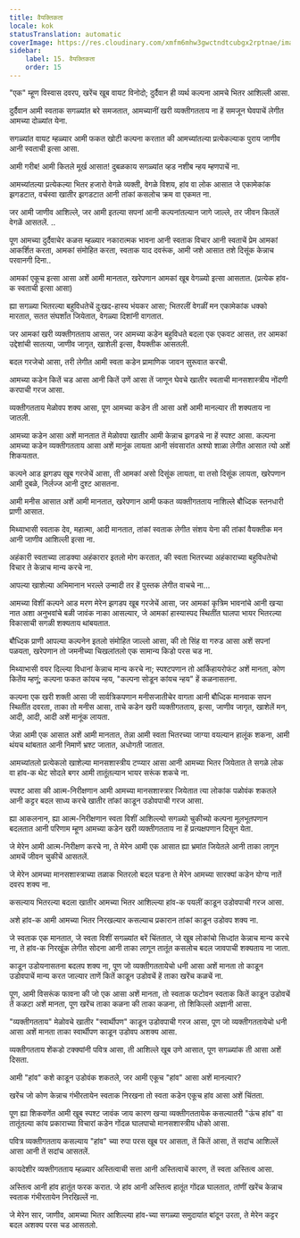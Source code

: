 ```yaml
---
title: वैयक्तिकता
locale: kok
statusTranslation: automatic
coverImage: https://res.cloudinary.com/xmfm6mhw3gwctndtcubgx2rptnae/image/upload/v1740468922/small_cover_tratado_de_psicologia_revolucionaria_a4c0dca4e0.webp
sidebar:
    label: 15. वैयक्तिकता
    order: 15
---
```

"एक" म्हूण विस्वास दवरप, खरेंच खूब वायट विनोदो; दुर्दैवान ही व्यर्थ कल्पना आमचे भितर आशिल्ली आसा.

दुर्दैवान आमी स्वताक सगळ्यांत बरे समजतात, आमच्यानीं खरी व्यक्तीगतताय ना हें समजून घेवपाचें लेगीत आमच्या दोळ्यांत येना.

सगळ्यांत वायट म्हळ्यार आमी फकत खोटी कल्पना करतात की आमच्यांतल्या प्रत्येकल्याक पुराय जाणीव आनी स्वताची इत्सा आसा.

आमी गरीब! आमी कितले मूर्ख आसात! दुबळकाय सगळ्यांत व्हड नशीब न्हय म्हणपाचें ना.

आमच्यांतल्या प्रत्येकल्या भितर हजारो वेगळे व्यक्ती, वेगळे विशय, हांव वा लोक आसात जे एकामेकांक झगडटात, वर्चस्वा खातीर झगडटात आनी तांकां कसलोच क्रम वा एकमत ना.

जर आमी जाणीव आशिल्ले, जर आमी इतल्या सपनां आनी कल्पनांतल्यान जागे जाल्ले, तर जीवन कितलें वेगळें आसतलें. ..

पूण आमच्या दुर्दैवाचेर कळस म्हळ्यार नकारात्मक भावना आनी स्वताक विचार आनी स्वताचें प्रेम आमकां आकर्शित करता, आमकां संमोहित करता, स्वताक याद दवरूंक, आमी जशे आसात तशे दिसूंक केन्नाच परवानगी दिना..

आमकां एकूच इत्सा आसा अशें आमी मानतात, खरेपणान आमकां खूब वेगळ्यो इत्सा आसतात. (प्रत्येक हांव-क स्वताची इत्सा आसा)

ह्या सगळ्या भितरल्या बहुविधतेचें दुःखद-हास्य भंयकर आसा; भितरलीं वेगळीं मन एकामेकांक धक्को मारतात, सतत संघर्शांत जियेतात, वेगळ्या दिशांनी वागतात.

जर आमकां खरी व्यक्तीगतताय आसत, जर आमच्या कडेन बहुविधते बदला एक एकवट आसत, तर आमकां उद्देशांची सातत्या, जाणीव जागृत, खाशेली इत्सा, वैयक्तीक आसतली.

बदल गरजेचो आसा, तरी लेगीत आमी स्वता कडेन प्रामाणिक जावन सुरूवात करची.

आमच्या कडेन कितें चड आसा आनी कितें उणें आसा तें जाणून घेवचे खातीर स्वताची मानसशास्त्रीय नोंदणी करपाची गरज आसा.

व्यक्तीगतताय मेळोवप शक्य आसा, पूण आमच्या कडेन ती आसा अशें आमी मानल्यार ती शक्यताय ना जातली.

आमच्या कडेन आसा अशें मानतात तें मेळोवपा खातीर आमी केन्नाच झगडचे ना हें स्पश्ट आसा. कल्पना आमच्या कडेन व्यक्तीगतताय आसा अशें मानूंक लायता आनी संवसारांत अश्यो शाळा लेगीत आसात त्यो अशें शिकयतात.

कल्पने आड झगडप खूब गरजेचें आसा, ती आमकां असो दिसूंक लायता, वा तसो दिसूंक लायता, खरेपणान आमी दुबळे, निर्लज्ज आनी दुश्ट आसतना.

आमी मनीस आसात अशें आमी मानतात, खरेपणान आमी फकत व्यक्तीगतताय नाशिल्ले बौध्दिक स्तनधारी प्राणी आसात.

मिथ्याभासी स्वताक देव, महात्मा, आदी मानतात, तांकां स्वताक लेगीत संशय येना की तांकां वैयक्तीक मन आनी जाणीव आशिल्ली इत्सा ना.

अहंकारी स्वताच्या लाडक्या अहंकारार इतलो मोग करतात, की स्वता भितरच्या अहंकाराच्या बहुविधतेचो विचार ते केन्नाच मान्य करचे ना.

आपल्या खाशेल्या अभिमानान भरल्ले उन्मादी तर हें पुस्तक लेगीत वाचचे ना...

आमच्या विशीं कल्पने आड मरण मेरेन झगडप खूब गरजेचें आसा, जर आमकां कृत्रिम भावनांचे आनी खऱ्या नात अशा अनुभवांचे बळी जावंक नाका आसल्यार, जे आमकां हास्यास्पद स्थितींत घालपा भायर भितरल्या विकासाची सगळी शक्यताय थांबयतात.

बौध्दिक प्राणी आपल्या कल्पनेन इतलो संमोहित जाल्लो आसा, की तो सिंह वा गरुड आसा अशें सपनां पळयता, खरेपणान तो जमनीच्या चिखलांतलो एक सामान्य किडो परस चड ना.

मिथ्याभासी वयर दिल्ल्या विधानां केन्नाच मान्य करचे ना; स्पश्टपणान तो आर्किहायरोफंट अशें मानता, कोण कितेंय म्हणूं; कल्पना फकत कांयच न्हय, "कल्पना सोडून कांयच न्हय" हें कळनासतना.

कल्पना एक खरी शक्ती आसा जी सार्वत्रिकपणान मनीसजातीचेर वागता आनी बौध्दिक मानवाक सपन स्थितींत दवरता, ताका तो मनीस आसा, ताचे कडेन खरी व्यक्तीगतताय, इत्सा, जाणीव जागृत, खाशेलें मन, आदी, आदी, आदी अशें मानूंक लायता.

जेन्ना आमी एक आसात अशें आमी मानतात, तेन्ना आमी स्वता भितरच्या जाग्या वयल्यान हालूंक शकना, आमी थंयच थांबतात आनी निमाणें भ्रश्ट जातात, अधोगती जातात.

आमच्यांतलो प्रत्येकलो खाशेल्या मानसशास्त्रीय टप्प्यार आसा आनी आमच्या भितर जियेतात ते सगळे लोक वा हांव-क थेट सोदले बगर आमी तातूंतल्यान भायर सरूंक शकचे ना.

स्पश्ट आसा की आत्म-निरीक्षणान आमी आमच्या मानसशास्त्रार जियेतात त्या लोकांक पळोवंक शकतले आनी कट्टर बदल साध्य करचे खातीर तांकां काडून उडोवपाची गरज आसा.

ह्या आकलनान, ह्या आत्म-निरीक्षणान स्वता विशीं आशिल्ल्यो सगळ्यो चुकीच्यो कल्पना मूलभूतपणान बदलतात आनी परिणाम म्हूण आमच्या कडेन खरी व्यक्तीगतताय ना हें प्रत्यक्षपणान दिसून येता.

जे मेरेन आमी आत्म-निरीक्षण करचे ना, ते मेरेन आमी एक आसात ह्या भ्रमांत जियेतले आनी ताका लागून आमचें जीवन चुकीचें आसतलें.

जे मेरेन आमच्या मानसशास्त्राच्या तळाक भितरलो बदल घडना ते मेरेन आमच्या सारक्यां कडेन योग्य नातें दवरप शक्य ना.

कसल्याय भितरल्या बदला खातीर आमच्या भितर आशिल्ल्या हांव-क पयलीं काडून उडोवपाची गरज आसा.

अशे हांव-क आमी आमच्या भितर निरखल्यार कसल्याच प्रकारान तांकां काडून उडोवप शक्य ना.

जे स्वताक एक मानतात, जे स्वता विशीं सगळ्यांत बरें चिंततात, जे खूब लोकांचो सिध्दांत केन्नाच मान्य करचे ना, ते हांव-क निरखूंक लेगीत सोदना आनी ताका लागून तातूंत कसलोच बदल जावपाची शक्यताय ना जाता.

काडून उडोयनासतना बदलप शक्य ना, पूण जो व्यक्तीगततायेचो धनी आसा अशें मानता तो काडून उडोवपाचें मान्य करत जाल्यार ताणें कितें काडून उडोवचें हें ताका खरेंच कळचें ना.

पूण, आमी विसरूंक फावना की जो एक आसा अशें मानता, तो स्वताक फटोवन स्वताक कितें काडून उडोवचें तें कळटा अशें मानता, पूण खरेंच ताका कळना की ताका कळना, तो शिकिल्लो अज्ञानी आसा.

"व्यक्तीगतताय" मेळोवचे खातीर "स्वार्थीपण" काडून उडोवपाची गरज आसा, पूण जो व्यक्तीगततायेचो धनी आसा अशें मानता ताका स्वार्थीपण काडून उडोवप अशक्य आसा.

व्यक्तीगतताय शेंकडो टक्क्यांनी पवित्र आसा, ती आशिल्ले खूब उणे आसात, पूण सगळ्यांक ती आसा अशें दिसता.

आमी "हांव" कशे काडून उडोवंक शकतले, जर आमी एकूच "हांव" आसा अशें मानल्यार?

खरेंच जो कोण केन्नाच गंभीरतायेन स्वताक निरखना तो स्वता कडेन एकूच हांव आसा अशें चिंतता.

पूण ह्या शिकवणेंत आमी खूब स्पश्ट जावंक जाय कारण खऱ्या व्यक्तीगततायेक कसल्यातरी "ऊंच हांव" वा तातूंतल्या कांय प्रकाराच्या विचारां कडेन गोंदळ घालपाचो मानसशास्त्रीय धोको आसा.

पवित्र व्यक्तीगतताय कसल्याय "हांव" च्या रुपा परस खूब पर आसता, तें कितें आसा, तें सदांच आशिल्लें आसा आनी तें सदांच आसतलें.

कायदेशीर व्यक्तीगतताय म्हळ्यार अस्तित्वाची सत्ता आनी अस्तित्वाचें कारण, तें स्वता अस्तित्व आसा.

अस्तित्व आनी हांव हातूंत फरक करात. जे हांव आनी अस्तित्व हातूंत गोंदळ घालतात, तांणीं खरेंच केन्नाच स्वताक गंभीरतायेन निरखिल्लें ना.

जे मेरेन सार, जाणीव, आमच्या भितर आशिल्ल्या हांव-च्या सगळ्या समुदायांत बांदून उरता, ते मेरेन कट्टर बदल अशक्य परस चड आसतलो.

